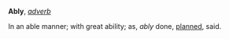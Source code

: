 '''Ably''', ''[[adverb (part of speech)|adverb]]''

In an able manner; with great ability; as, ''ably'' done, [[planned]], said.